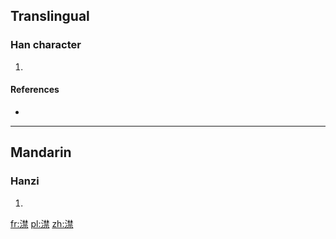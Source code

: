 ==Translingual==

===Han character===
{{Han char|rn=85|rad=水|as=13|sn=16|four=34191|canj=EDDF}}

# {{defn|Han|sort=水13}}

====References====
* {{Han ref|kx=0654.150|dkj=18436|hdz=31753.030|uh=6FBF|ud=28607|bh=E9FD|bd=59901}}

----

==Mandarin==

===Hanzi===
{{cmn-hanzi|pin=[[qín]] ([[qin2]])|wg=ch'in<sup>2</sup>}}

# {{defn|lang=cmn|sort=水13}}

[[fr:澿]]
[[pl:澿]]
[[zh:澿]]